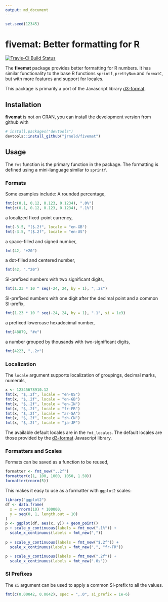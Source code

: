 ```yaml
---
output: md_document
---
```

```r
set.seed(12345)
```

# fivemat: Better formatting for R

[![Travis-CI Build Status](https://travis-ci.org/jrnold/fivemat.svg?branch=master)](https://travis-ci.org/jrnold/fivemat)

The **fivemat** package provides better formatting for R numbers. 
It has similar functionality to the base R functions `sprintf`, `prettyNum` and `formatC`, but with more features and support for locales.

This package is primarily a port  of the Javascript library [d3-format](https://github.com/d3/d3-format/blob/master/README.md).

## Installation

**fivemat** is not on CRAN, you can install the development version 
from github with
```r
# install.packages("devtools")
devtools::install_github("jrnold/fivemat")
```

## Usage

The `fmt` function is the primary function in the package.
The formatting is defined using a mini-language similar to `sprintf`.


### Formats

Some examples include:
A rounded percentage,
```r
fmt(c(0.1, 0.12, 0.123, 0.1234), ".0%")
fmt(c(0.1, 0.12, 0.123, 0.1234), ".1%")
```
a localized fixed-point currency,
```r
fmt(-3.5, "($.2f", locale = "en-GB")
fmt(-3.5, "($.2f", locale = "en-US")
```
a space-filled and signed number,
```r
fmt(42, "+20")
```
a dot-filled and centered number,
```r
fmt(42, ".^20")
```
SI-prefixed numbers with two significant digits,
```r
fmt(1.23 * 10 ^ seq(-24, 24, by = 1), ",.2s")
```
SI-prefixed numbers with one digit after the decimal point and
a common SI-prefix,
```r
fmt(1.23 * 10 ^ seq(-24, 24, by = 1), ".1", si = 1e3)
```
a prefixed lowercase hexadecimal number,
```r
fmt(48879, "#x")
```
a number grouped by thousands with two-significant digits,
```r
fmt(4223, ",.2r")
```

### Localization

The `locale` argument supports localization of groupings, decimal marks, numerals,
```r
x <- 12345678910.12
fmt(x, "$,.2f", locale = "en-US")
fmt(x, "$,.2f", locale = "en-GB")
fmt(x, "$,.2f", locale = "en-IN")
fmt(x, "$,.2f", locale = "fr-FR")
fmt(x, "$,.2f", locale = "ar-SA")
fmt(x, "$,.2f", locale = "zh-CN")
fmt(x, "$,.2f", locale = "ja-JP")
```

The available default locales are in the `fmt_locales`.
The default locales are those provided by the [d3-format](https://github.com/d3/d3-format) Javascript library.

### Formatters and Scales

Formats can be saved as a function to be reused,
```r
formatter <- fmt_new(",.2f")
formatter(c(1, 100, 1000, 1050, 1.50))
formatter(rnorm(5))
```

This makes it easy to use as a formatter with `ggplot2` scales:
```r
library("ggplot2")
df <- data.frame(
  x = rnorm(10) * 100000,
  y = seq(0, 1, length.out = 10)
)
p <- ggplot(df, aes(x, y)) + geom_point()
p + scale_y_continuous(labels = fmt_new(".1%")) +
  scale_x_continuous(labels = fmt_new(","))
    
p + scale_y_continuous(labels = fmt_new("$.2f")) +
  scale_x_continuous(labels = fmt_new(",", "fr-FR"))

p + scale_y_continuous(labels = fmt_new(".2f")) +
  scale_x_continuous(labels = fmt_new(".0s"))
```


### SI Prefixes

The `si` argument can be used to apply a common SI-prefix to all the values.
```r
fmt(c(0.00042, 0.0042), spec = ",.0", si_prefix = 1e-6)
```
